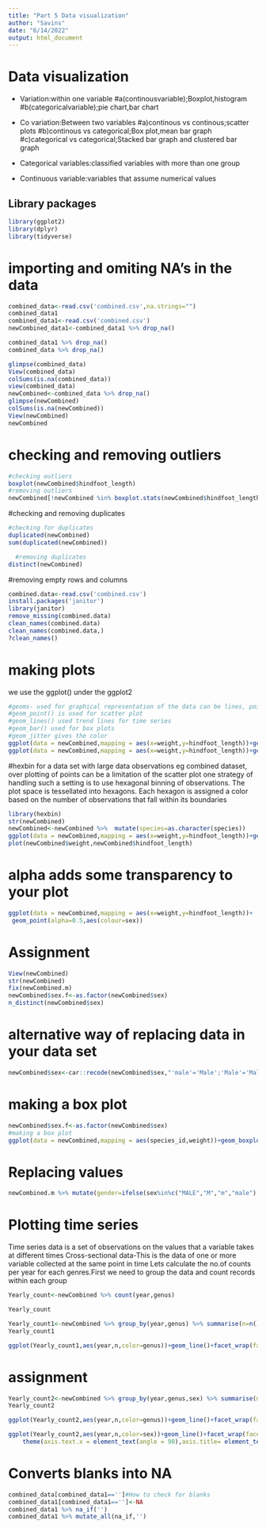 ---
title: "Part 5 Data visualization"
author: "Savins"
date: "6/14/2022"
output: html_document
---

# Data visualization 
- Variation:within one variable
#a(continousvariable);Boxplot,histogram 
#b(categoricalvariable);pie chart,bar chart

- Co variation:Between two variables
#a)continous vs continous;scatter plots
#b)continous vs categorical;Box plot,mean bar graph
#c)categorical vs categorical;Stacked bar graph and clustered bar graph


- Categorical variables:classified variables with more than one group
- Continuous variable:variables that assume numerical values

## Library packages
```{r}
library(ggplot2)
library(dplyr)
library(tidyverse)
```

# importing and omiting NA's in the data
```{r}
combined_data<-read.csv('combined.csv',na.strings="")
combined_data1
combined_data1<-read.csv('combined.csv')
newCombined_data1<-combined_data1 %>% drop_na()

combined_data1 %>% drop_na()
combined_data %>% drop_na()

glimpse(combined_data)
View(combined_data)
colSums(is.na(combined_data))
view(combined_data)
newCombined<-combined_data %>% drop_na()
glimpse(newCombined)
colSums(is.na(newCombined))
View(newCombined)
newCombined

```

# checking and removing outliers
```{r}
#checking outliers
boxplot(newCombined$hindfoot_length)
#removing outliers
newCombined[!newCombined %in% boxplot.stats(newCombined$hindfoot_length)$out ]

```

#checking and removing duplicates
```{r}
#checking for duplicates
duplicated(newCombined)
sum(duplicated(newCombined))

  #removing duplicates
distinct(newCombined)
```

#removing empty rows and columns
```{r}
combined.data<-read.csv('combined.csv')
install.packages('janitor')
library(janitor)
remove_missing(combined.data)
clean_names(combined.data)
clean_names(combined.data,)
?clean_names()
```


# making plots
we use the ggplot() under the ggplot2
```{r}
#geoms- used for graphical representation of the data can be lines, points, bars
#geom_point() is used for scatter plot
#geom_lines() used trend lines for time series
#geom_bar() used for box plots
#geom_jitter gives the color
ggplot(data = newCombined,mapping = aes(x=weight,y=hindfoot_length))+geom_point()
ggplot(data = newCombined,mapping = aes(x=weight,y=hindfoot_length))+geom_point()+geom_jitter(colour='blue')

```

#hexbin
for a data set with large data observations eg combined dataset, over plotting of points can be a limitation of the scatter plot one strategy of handling such a setting is to use hexagonal binning of observations. The plot space is tessellated into hexagons. Each hexagon is assigned a color based on the number of observations that fall within its boundaries
```{r}
library(hexbin)
str(newCombined)
newCombined<-newCombined %>%  mutate(species=as.character(species))
ggplot(data = newCombined,mapping = aes(x=weight,y=hindfoot_length))+geom_boxplot()
plot(newCombined$weight,newCombined$hindfoot_length)
```

# alpha adds some transparency to your plot
```{r}
ggplot(data = newCombined,mapping = aes(x=weight,y=hindfoot_length))+
 geom_point(alpha=0.5,aes(colour=sex))
```

# Assignment
```{r}
View(newCombined)
str(newCombined)
fix(newCombined.m)
newCombined$sex.f<-as.factor(newCombined$sex)
n_distinct(newCombined$sex)
```
# alternative way of replacing data in your data set
```{r}
newCombined$sex<-car::recode(newCombined$sex,"'male'='Male';'Male'='Male';'M'='Male';'Female'='Female';'female'='Female';'F'='Female';'MALE'='Male';'FEMALE'='Female'")
```

# making a box plot
```{r}
newCombined$sex.f<-as.factor(newCombined$sex)
#making a box plot
ggplot(data = newCombined,mapping = aes(species_id,weight))+geom_boxplot()+theme_bw()

```


# Replacing values 
```{r}
newCombined.m %>% mutate(gender=ifelse(sex%in%c("MALE","M","m","male"),"Male","Female"))
```


# Plotting time series
Time series data is a set of observations on the values that a variable takes at different times
Cross-sectional data-This is the data of one or more variable collected at the same point in time
Lets calculate the no.of counts per year for each genres.First we need to group the data and count records within each group
```{r}
Yearly_count<-newCombined %>% count(year,genus)

Yearly_count
```

```{r}
Yearly_count1<-newCombined %>% group_by(year,genus) %>% summarise(n=n()) 
Yearly_count1
```

```{r}
ggplot(Yearly_count1,aes(year,n,color=genus))+geom_line()+facet_wrap(facets = vars(genus))

```
# assignment
```{r}
Yearly_count2<-newCombined %>% group_by(year,genus,sex) %>% summarise(n=n()) %>% filter(genus%in%c("Chaetodipus","Dipodomys","Reithrodontomys","Peromyscus"))
Yearly_count2
```

```{r}
ggplot(Yearly_count2,aes(year,n,color=genus))+geom_line()+facet_wrap(facets = vars(genus))+geom_point()

```

```{r}
ggplot(Yearly_count2,aes(year,n,color=sex))+geom_line()+facet_wrap(facets = vars(genus))+theme_bw()+labs(x='Year\n',y='Count\n',title="Sex Aginst Genus\n") +
    theme(axis.text.x = element_text(angle = 90),axis.title= element_text(size = 22))
```

# Converts blanks into NA
```{r}
combined_data[combined_data1=='']#How to check for blanks
combined_data1[combined_data1=='']<-NA
combined_data1 %>% na_if('')
combined_data1 %>% mutate_all(na_if,'')


```






























